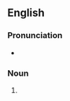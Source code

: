 ==English==

===Pronunciation===
* {{a|GenAm}} {{IPA|en|/ˈæp.toʊ.nɪmz/|/ˈæp.tə.nɪmz/}}

===Noun===
{{head|en|noun form}}

# {{plural of|en|aptonym}}